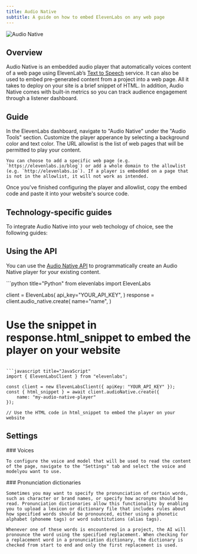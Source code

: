 ```yaml
---
title: Audio Native
subtitle: A guide on how to embed ElevenLabs on any web page
---
```


<img
  src="/assets/images/product-guides/audio-native/audio-native-product-feature.png"
  alt="Audio Native"
  className="w-full rounded-lg"
/>

## Overview

Audio Native is an embedded audio player that automatically voices content of a web page using ElevenLab’s [Text to Speech](/docs/product-guides/playground/text-to-speech) service. It can also be used to embed pre-generated content from a project into a web page. All it takes to deploy on your site is a brief snippet of HTML. In addition, Audio Native comes with built-in metrics so you can track audience engagement through a listener dashboard.

## Guide

<Steps>
  <Step title="Navigate to Audio Native">
    In the ElevenLabs dashboard, navigate to "Audio Native" under the "Audio Tools" section.
  </Step>
  <Step title="Configure player appearance">
    Customize the player apperance by selecting a background color and text color.
  </Step>
  <Step title="Configure allowlisted sites">
    The URL allowlist is the list of web pages that will be permitted to play your content.

    You can choose to add a specific web page (e.g. `https://elevenlabs.io/blog`) or add a whole domain to the allowlist (e.g. `http://elevenlabs.io`). If a player is embedded on a page that is not in the allowlist, it will not work as intended.
  </Step>
  <Step title="Get embed code">
    Once you've finished configuring the player and allowlist, copy the embed code and paste it into your website's source code.
  </Step>
</Steps>

## Technology-specific guides

To integrate Audio Native into your web techology of choice, see the following guides:

<CardGroup cols={3}>
  <a href="/docs/product-guides/audio-tools/audio-native/react"><Card title="React" icon="brands react" /></a>
  <a href="/docs/product-guides/audio-tools/audio-native/ghost"><Card title="Ghost" icon="duotone ghost" /></a>
  <a href="/docs/product-guides/audio-tools/audio-native/squarespace"><Card title="Squarespace" icon="brands squarespace" /></a>
  <a href="/docs/product-guides/audio-tools/audio-native/framer"><Card title="Framer" icon="duotone browser" /></a>
  <a href="/docs/product-guides/audio-tools/audio-native/webflow"><Card title="Webflow" icon="brands webflow" /></a>
  <a href="/docs/product-guides/audio-tools/audio-native/wordpress"><Card title="Wordpress" icon="brands wordpress" /></a>
  <a href="/docs/product-guides/audio-tools/audio-native/wix"><Card title="Wix" icon="brands wix" /></a>
  <a href="/docs/product-guides/audio-tools/audio-native/substack"><Card title="Substack" icon="duotone page" /></a>
</CardGroup>

## Using the API

You can use the [Audio Native API](/docs/api-reference/audio-native/create) to programmatically create an Audio Native player for your existing content.

<CodeBlocks>
```python title="Python"
from elevenlabs import ElevenLabs

client = ElevenLabs(
    api_key="YOUR_API_KEY",
)
response = client.audio_native.create(
    name="name",
)

# Use the snippet in response.html_snippet to embed the player on your website
```

```javascript title="JavaScript"
import { ElevenLabsClient } from "elevenlabs";

const client = new ElevenLabsClient({ apiKey: "YOUR_API_KEY" });
const { html_snippet } = await client.audioNative.create({
    name: "my-audio-native-player"
});

// Use the HTML code in html_snippet to embed the player on your website
```
</CodeBlocks>

## Settings

<AccordionGroup>
  <Accordion title="Voice and model">
    ### Voices

    To configure the voice and model that will be used to read the content of the page, navigate to the "Settings" tab and select the voice and modelyou want to use.
  </Accordion>
  <Accordion title="Pronunciation dictionaries">
    ### Pronunciation dictionaries

    Sometimes you may want to specify the pronunciation of certain words, such as character or brand names, or specify how acronyms should be read. Pronunciation dictionaries allow this functionality by enabling you to upload a lexicon or dictionary file that includes rules about how specified words should be pronounced, either using a phonetic alphabet (phoneme tags) or word substitutions (alias tags).

    Whenever one of these words is encountered in a project, the AI will pronounce the word using the specified replacement. When checking for a replacement word in a pronunciation dictionary, the dictionary is checked from start to end and only the first replacement is used.
  </Accordion>
</AccordionGroup>